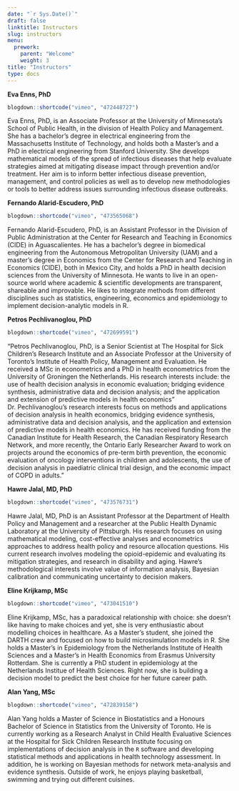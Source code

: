 ---
date: "`r Sys.Date()`"
draft: false
linktitle: Instructors
slug: instructors
menu:
  prework:
    parent: "Welcome"
    weight: 3
title: "Instructors"
type: docs
---

**Eva Enns, PhD** <a href="https://directory.sph.umn.edu/bio/sph-a-z/eva-enns" target="_blank"><i class="fas fa-link"></i></a> <a href="https://github.com/evaenns" target="_blank"><i class="fab fa-github"></i></a> 

```{r, echo=F}
blogdown::shortcode("vimeo", "472448727")
```

Eva Enns, PhD, is an Associate Professor at the University of Minnesota’s School of Public Health, in the division of Health Policy and Management. She has a bachelor’s degree in electrical engineering from the Massachusetts Institute of Technology, and holds both a Master’s and a PhD in electrical engineering from Stanford University. She develops mathematical models of the spread of infectious diseases that help evaluate strategies aimed at mitigating disease impact through prevention and/or treatment. Her aim is to inform better infectious disease prevention, management, and control policies as well as to develop new methodologies or tools to better address issues surrounding infectious disease outbreaks.

**Fernando Alarid-Escudero, PhD** <a href="https://www.cide.edu/dap/en/profesores/profesor/?id=277" target="_blank"><i class="fas fa-link"></i></a> <a href="https://github.com/feralaes" target="_blank"><i class="fab fa-github"></i></a> 

```{r, echo=F}
blogdown::shortcode("vimeo", "473565068")
```

Fernando Alarid-Escudero, PhD, is an Assistant Professor in the Division of Public Administration at the Center for Research and Teaching in Economics (CIDE) in Aguascalientes. He has a bachelor’s degree in biomedical engineering from the Autonomous Metropolitan University (UAM) and a master’s degree in Economics from the Center for Research and Teaching in Economics (CIDE), both in Mexico City, and holds a PhD in health decision sciences from the University of Minnesota. He wants to live in an open-source world where academic & scientific developments are transparent, shareable and improvable. He likes to integrate methods from different disciplines such as statistics, engineering, economics and epidemiology to implement decision-analytic models in R. 

<!-- **Karen M. Kuntz, ScD** -->

<!-- Karen Kuntz, ScD, is a Professor and Director of Graduate Studies in Health Services Research, Policy and Administration MS and Doctoral programs at the University of Minnesota School of Public Health, Division of Health Policy and Management. She is an internationally-recognized expert in the methods and applications of simulation modeling to address clinical and public health interventions. She is past president of the Society for Medical Decision Making (SMDM) – an organization dedicated to the methods and applications of decision modeling. More recently, she served as co-chair of the International Society for Pharmacoeconomics and Outcomes Research (ISPOR)-SMDM Modeling Good Research Practices Task Force (2010-2012) where she also served as co-leader on the state-transition modeling paper. She was also a member of the 2nd Panel on Cost-Effectiveness in Health and Medicine and served as the lead on the chapter on decision modeling. She is a firm believer in the added value that decision models can bring to real-world policy. -->

**Petros Pechlivanoglou, PhD** <a href="https://ihpme.utoronto.ca/faculty/petros-pechlivanoglou/" target="_blank"><i class="fas fa-link"></i></a> <a href="https://github.com/ppehli" target="_blank"><i class="fab fa-github"></i></a>

```{r, echo=F}
blogdown::shortcode("vimeo", "472699591")
```

"Petros Pechlivanoglou, PhD, is a Senior Scientist at The Hospital for Sick Children’s Research Institute and an Associate Professor at the University of Toronto’s Institute of Health Policy, Management and Evaluation. He received a MSc in econometrics and a PhD in health econometrics from the University of Groningen the Netherlands. His research interests include: the use of health decision analysis in economic evaluation; bridging evidence synthesis, administrative data and decision analysis; and the application and extension of predictive models in health economics" Dr. Pechlivanoglou’s research interests focus on methods and applications of decision analysis in health economics, bridging evidence synthesis, administrative data and decision analysis, and the application and extension of predictive models in health economics. He has received funding from the Canadian Institute for Health Research, the Canadian Respiratory Research Network, and more recently, the Ontario Early Researcher Award to work on projects around the economics of pre-term birth prevention, the economic evaluation of oncology interventions in children and adolescents, the use of decision analysis in paediatric clinical trial design, and the economic impact of COPD in adults."

**Hawre Jalal, MD, PhD** <a href="https://publichealth.pitt.edu/home/directory/hawre-jalal" target="_blank"><i class="fas fa-link"></i></a> <a href="https://github.com/hjalal" target="_blank"><i class="fab fa-github"></i></a>

```{r, echo=F}
blogdown::shortcode("vimeo", "473576731")
```

Hawre Jalal, MD, PhD is an Assistant Professor at the Department of Health Policy and Management and a researcher at the Public Health Dynamic Laboratory at the University of Pittsburgh. His research focuses on using mathematical modeling, cost-effective analyses and econometrics approaches to address health policy and resource allocation questions. His current research involves modeling the opioid-epidemic and evaluating its mitigation strategies, and research in disability and aging. Hawre’s methodological interests involve value of information analysis, Bayesian calibration and communicating uncertainty to decision makers.

**Eline Krijkamp, MSc** <a href="https://www.researchgate.net/profile/Eline_Krijkamp2" target="_blank"><i class="fas fa-link"></i></a> <a href="https://github.com/krijkamp" target="_blank"><i class="fab fa-github"></i></a>

```{r, echo=F}
blogdown::shortcode("vimeo", "473041510")
```

Eline Krijkamp, MSc, has a paradoxical relationship with choice: she doesn’t like having to make choices and yet, she is very enthusiastic about modelling choices in healthcare. As a Master’s student, she joined the DARTH crew and focused on how to build microsimulation models in R. She holds a Master’s in Epidemiology from the Netherlands Institute of Health Sciences and a Master’s in Health Economics from Erasmus University Rotterdam. She is currently a PhD student in epidemiology at the Netherlands Institue of Health Sciences. Right now, she is building a decision model to predict the best choice for her future career path.

**Alan Yang, MSc** <a href="https://www.linkedin.com/in/alan-yang-287b8080/" target="_blank"><i class="fas fa-link"></i></a> <a href="https://github.com/alanyang0924" target="_blank"><i class="fab fa-github"></i></a>

```{r, echo=F}
blogdown::shortcode("vimeo", "472839158")
```

Alan Yang holds a Master of Science in Biostatistics and a Honours Bachelor of Science in Statistics from the University of Toronto. He is currently working as a Research Analyst in Child Health Evaluative Sciences at the Hospital for Sick Children Research Institute focusing on implementations of decision analysis in the `R` software and developing statistical methods and applications in health technology assessment. In addition, he is working on Bayesian methods for network meta-analysis and evidence synthesis. Outside of work, he enjoys playing basketball, swimming and trying out different cuisines.




